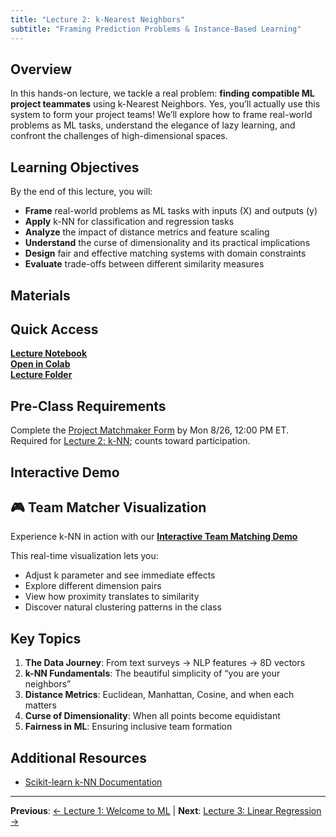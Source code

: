 ```yaml
---
title: "Lecture 2: k-Nearest Neighbors"
subtitle: "Framing Prediction Problems & Instance-Based Learning"
---
```


## Overview

In this hands-on lecture, we tackle a real problem: **finding compatible ML project teammates** using k-Nearest Neighbors. Yes, you'll actually use this system to form your project teams! We'll explore how to frame real-world problems as ML tasks, understand the elegance of lazy learning, and confront the challenges of high-dimensional spaces.

## Learning Objectives

By the end of this lecture, you will:

- **Frame** real-world problems as ML tasks with inputs (X) and outputs (y)
- **Apply** k-NN for classification and regression tasks
- **Analyze** the impact of distance metrics and feature scaling
- **Understand** the curse of dimensionality and its practical implications
- **Design** fair and effective matching systems with domain constraints
- **Evaluate** trade-offs between different similarity measures

## Materials

:::{.callout-tip}
## Quick Access
**[Lecture Notebook](https://github.com/jinming99/learn-ml-by-building/blob/main/Lecture%202%20KNN/02-KNN.ipynb)**  
**[Open in Colab](https://colab.research.google.com/github/jinming99/learn-ml-by-building/blob/main/Lecture%202%20KNN/02-KNN.ipynb)**  
**[Lecture Folder](https://github.com/jinming99/learn-ml-by-building/tree/main/Lecture%202%20KNN)**
:::

:::{.callout-important collapse=false}
## Pre-Class Requirements
Complete the [Project Matchmaker Form](https://docs.google.com/forms/d/e/1FAIpQLSfx5iz7JF3ePe1-c-HkKMlxiUICjjog9D89YGy5VtqfhUFu_g/viewform?usp=sharing&ouid=116115729328867711828) by Mon 8/26, 12:00 PM ET. Required for [Lecture 2: k-NN](02-knn.qmd); counts toward participation.
:::

## Interactive Demo

:::{.callout-note}
## 🎮 Team Matcher Visualization
Experience k-NN in action with our **[Interactive Team Matching Demo](../project-matchmaker/)**

This real-time visualization lets you:

- Adjust k parameter and see immediate effects
- Explore different dimension pairs 
- View how proximity translates to similarity
- Discover natural clustering patterns in the class
:::

## Key Topics

1. **The Data Journey**: From text surveys → NLP features → 8D vectors
2. **k-NN Fundamentals**: The beautiful simplicity of "you are your neighbors"
3. **Distance Metrics**: Euclidean, Manhattan, Cosine, and when each matters
4. **Curse of Dimensionality**: When all points become equidistant
5. **Fairness in ML**: Ensuring inclusive team formation

## Additional Resources

- [Scikit-learn k-NN Documentation](https://scikit-learn.org/stable/modules/neighbors.html)


---

**Previous**: [← Lecture 1: Welcome to ML](01-overview.qmd) | **Next**: [Lecture 3: Linear Regression →](03-linear.qmd)